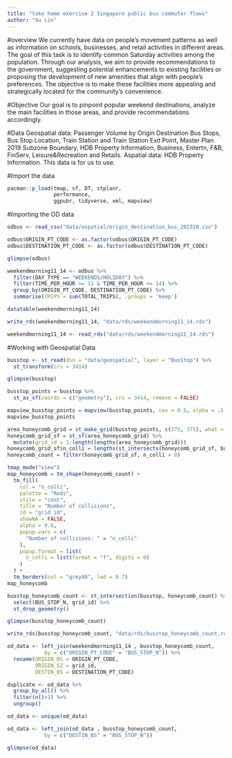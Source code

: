 ```yaml
---
title: "take home exercise 2 Singapore public bus commuter flows"
author: "Xu Lin"
---
```


#overview We currently have data on people's movement patterns as well as information on schools, businesses, and retail activities in different areas. The goal of this task is to identify common Saturday activities among the population. Through our analysis, we aim to provide recommendations to the government, suggesting potential enhancements to existing facilities or proposing the development of new amenities that align with people's preferences. The objective is to make these facilities more appealing and strategically located for the community's convenience.

#Objective Our goal is to pinpoint popular weekend destinations, analyze the main facilities in those areas, and provide recommendations accordingly.

#Data Geospatial data: Passenger Volume by Origin Destination Bus Stops, Bus Stop Location, Train Station and Train Station Exit Point, Master Plan 2019 Subzone Boundary, HDB Property Information, Business, Entertn, F&B, FinServ, Leisure&Recreation and Retails. Aspatial data: HDB Property Information. This data is for us to use.

#Import the data

```r
pacman::p_load(tmap, sf, DT, stplanr,
               performance,
               ggpubr, tidyverse, xml, mapview)
```

#Importing the OD data

```r
odbus <- read_csv("data/aspatial/origin_destination_bus_202310.csv")
```

```r
odbus$ORIGIN_PT_CODE <- as.factor(odbus$ORIGIN_PT_CODE)
odbus$DESTINATION_PT_CODE <- as.factor(odbus$DESTINATION_PT_CODE) 
```

```r
glimpse(odbus)
```

```r
weekendmorning11_14 <- odbus %>%
  filter(DAY_TYPE == "WEEKENDS/HOLIDAY") %>%
  filter(TIME_PER_HOUR >= 11 & TIME_PER_HOUR <= 14) %>%
  group_by(ORIGIN_PT_CODE, DESTINATION_PT_CODE) %>%
  summarise(TRIPS = sum(TOTAL_TRIPS), .groups = 'keep')
```

```r
datatable(weekendmorning11_14)
```

```r
write_rds(weekendmorning11_14, "data/rds/weekendmorning11_14.rds")
```

```r
weekendmorning11_14 <- read_rds("data/rds/weekendmorning11_14.rds")
```

#Working with Geospatial Data

```r
busstop <- st_read(dsn = "data/geospatial", layer = "BusStop") %>%
  st_transform(crs = 3414)
```

```r
glimpse(busstop)
```

```r
busstop_points = busstop %>%
  st_as_sf(coords = c("geometry"), crs = 3414, remove = FALSE)
```

```r
mapview_busstop_points = mapview(busstop_points, cex = 0.5, alpha = .5, popup = NULL)
mapview_busstop_points
```

```r
area_honeycomb_grid = st_make_grid(busstop_points, c(375, 375), what = "polygons", square = FALSE)
honeycomb_grid_sf = st_sf(area_honeycomb_grid) %>%
  mutate(grid_id = 1:length(lengths(area_honeycomb_grid)))
honeycomb_grid_sf$n_colli = lengths(st_intersects(honeycomb_grid_sf, busstop_points))
honeycomb_count = filter(honeycomb_grid_sf, n_colli > 0)
```

```r
tmap_mode("view")
map_honeycomb = tm_shape(honeycomb_count) +
  tm_fill(
    col = "n_colli",
    palette = "Reds",
    style = "cont",
    title = "Number of collisions",
    id = "grid_id",
    showNA = FALSE,
    alpha = 0.6,
    popup.vars = c(
      "Number of collisions: " = "n_colli"
    ),
    popup.format = list(
      n_colli = list(format = "f", digits = 0)
    )
  ) +
  tm_borders(col = "grey40", lwd = 0.7)
map_honeycomb
```

```r
busstop_honeycomb_count <- st_intersection(busstop, honeycomb_count) %>%
  select(BUS_STOP_N, grid_id) %>%
  st_drop_geometry()
```

```r
glimpse(busstop_honeycomb_count)
```

```r
write_rds(busstop_honeycomb_count, "data/rds/busstop_honeycomb_count.rds")  
```

```r
od_data <- left_join(weekendmorning11_14 , busstop_honeycomb_count,
            by = c("ORIGIN_PT_CODE" = "BUS_STOP_N")) %>%
  rename(ORIGIN_BS = ORIGIN_PT_CODE,
         ORIGIN_SZ = grid_id,
         DESTIN_BS = DESTINATION_PT_CODE)
```

```r
duplicate <- od_data %>%
  group_by_all() %>%
  filter(n()>1) %>%
  ungroup()
```

```r
od_data <- unique(od_data)
```

```r
od_data <- left_join(od_data , busstop_honeycomb_count,
            by = c("DESTIN_BS" = "BUS_STOP_N")) 
```

```r
glimpse(od_data)
```
